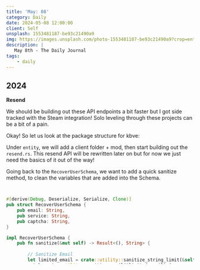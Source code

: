 ```yaml
---
title: 'May: 08'
category: Daily
date: 2024-05-08 12:00:00
client: Self
unsplash: 1553481187-be93c21490a9
img: https://images.unsplash.com/photo-1553481187-be93c21490a9?crop=entropy&cs=srgb&fm=jpg&ixid=MnwzNjM5Nzd8MHwxfHJhbmRvbXx8fHx8fHx8fDE2ODE3NDg2ODY&ixlib=rb-4.0.3&q=85
description: |
   May 8th - The Daily Journal
tags:
    - daily
---
```



## 2024

**Resend**

We should be building out these API endpoints a bit faster but I got side tracked with the Steam integration!
Solo leveling through these projects can be a bit of a pain.

Okay! So let us look at the package structure for kbve:

Under `entity`, we will add a client folder + mod, then start building out the `resend.rs`.
This resend API will be rewritten later on but for now we just need the basics of it out of the way!

Going back to the `RecoverUserSchema`, we want to add a quick sanitize method, to clean the variables that are added into the Schema.

```rust


#[derive(Debug, Deserialize, Serialize, Clone)]
pub struct RecoverUserSchema {
	pub email: String,
	pub service: String,
	pub captcha: String,
}

impl RecoverUserSchema {
	pub fn sanitize(&mut self) -> Result<(), String> {
	
		// Sanitize Email
		let limited_email = crate::utility::sanitize_string_limit(&self.email);
		match crate::utility::sanitize_email(&limited_email) {
			Ok(clean_email) => {
				self.email = clean_email;
			}
			Err(e) => {
				return Err(e.to_string());
			}
		}

		// Sanitize Service String

		// Santize Captcha Token

		Ok(())
	}
}


```

We can use the `sanitize_string_limit` and `sanitize_email` functions to help us clean up the email.
Afterwards we have two more strings to clean up, the service should be easy, so we will just clean that using the string limit.

Actually this would be a great time to test out the `ValidationBuilder` and move the sanitization into that area!

We already have a sanitization for the email built into the validationbuilder, so we can skip that part BUT we will need to build two new regexs for the `service` and `captcha`.

For future references, services would only be 3 to 32 characters and alphanumeric, so here is the regex that we can add into the `regex_extractor`.

```rust

pub static SANITIZATION_SERVICE_REGEX: Lazy<Regex> = Lazy::new(|| {
    Regex::new(r"^[a-zA-Z0-9]{3,32}$").unwrap()
});

pub fn extract_service_from_regex(service: &str) -> Result<String, &'static str> {
    if SANITIZATION_SERVICE_REGEX.is_match(service) {
        Ok(service.to_string())
    } else {
        Err("Invalid service format")
    }
}

```

Then we add the `extract_service_from_regex` into the functions that we will call within our validation builder.
Okay this will help with the service cleaning, then there is the captcha token cleaning that we need to do next.

```rust

pub static VALIDATION_TOKEN_REGEX: Lazy<Regex> = Lazy::new(|| {
    Regex::new(r"^[A-Za-z0-9_-]+(?:\.[A-Za-z0-9_-]+)*$").unwrap()
});

pub fn extract_captcha_token_from_regex(token: &str) -> Result<String, &'static str> {
    if VALIDATION_TOKEN_REGEX.is_match(token) {
        Ok(token.to_string())
    } else {
        Err("Invalid token format")
    }
}

```

The only thing we want to do here is be a bit more specific with the tokens.
Okay, these look great! Lets go ahead and add them back into the validationbuilder.

```rust
use crate::utils::sanitization::{
	extract_email_from_regex,
	extract_github_username_from_regex,
	extract_instagram_username_from_regex,
	extract_unsplash_photo_id_from_regex,
	extract_discord_server_id_from_regex,
	extract_ulid_from_regex,
	extract_username_from_regex,
	extract_service_from_regex,
	extract_captcha_token_from_regex,
};
```

After importing them, we need to add them into the rules for calling them within the validationbuilder.

Let us run a quick dry run with our changes, there is probably a couple errors that we need to account for.

```shell

cargo publish -p kbve --dry-run --allow-dirty

```

Okay! I just realized I made a mistake and that the validation builder was moved to the `jedi`

For this situation, we will just move the changes we made to the OG validation builder into the `jedi` package.

In this case, we will be using this shell command to check:

```shell

cargo publish -p jedi --dry-run --allow-dirty

```

Okay! Both packages are building, so I will go ahead and move those up a branch!

We do need the `jedi` package to build and release, then go back and fix our sanitization function. 

## 2023

- 9:30am - Dropping by the local Lenskart and asking my uncle to make two quick pair of aviator glasses for @sean and @ziggy9263. I have given this shop close to 20 pairs so far, I am definitely their customer of the month, may even become their customer of the year.  
- 11:00am - Final visit the dentist to get some quick teeth cleaning! Through all of this, it seems that our dear friend, Fudster put me onto a quick quest. It is always interesting to be drugged up by a dentist and then open a bunch of unix terminals to setup a virtual machine. I enjoyed being in the dentist chair, half baked, typing away linux commands. If this was in the US, I am pretty sure the dentist would have violated several ethical boundaries for what I was doing haha.
- 12:30pm - Going to look over the current backend setup and see what needs to be updated. Overall the system looks healthy with no massive errors in any area. The main operating systems are still up to date, I looked over the unattended update logs and everything seems fine on that end. 
- 5:00pm - Looking at tiles for remodeling the home and bathroom in India! It was interesting to see that electronic upgrades are more costly than doing general service to the house. I suppose it makes sense because labor costs in India are extremely cheap, as there is a large pool of workers. Yet the tech market within India is extremely inflated and it comes mainly from the excessive tariffs that are imposed on imports. 
- 7:00pm - I think its time for me start researching into VCs/Venture again, just going to do some core / basic data gathering. I realized that I could add up to a million contacts onto the HubSpot CRM, so I am going to go through my older emails and reach out to some VC funds and build up an initial cold list. There are two main issues within the VC field that I am seeing, the first is the insane amount of capital going into machine learning / A.I-based startups and the second issue is that the rising interest rates is squeezing and limiting the general funds that they are willing to risk / invest. In addition to the rising rates, the recent bank collapses have also decreased the amount of risk that funds are willing to take.
- 7:30pm - Going to start a developer environment with a new hybrid cloud setup. I was looking at some of the recent changes with vCluster and I think its right about the best time to do a couple edge test cases from scratch. There will be two phases for this, the first will be doing everything manually and keeping track of the scripts, configurations, ect.. and the second phase will be to use Ansible-Tower to automate the deployment of the whole setup. I do not expect any of this to be successful but I am down to see where I hit failure, last time it was with the storage.

## Quote

> Courage is what it takes to stand up and speak; courage is also what it takes to sit down and listen.
> — <cite>Winston Churchill</cite>

---

## Tasks

- [x] Finalize materials for the house.
- [x] Migrate rupees from bank balance to fix deposits.